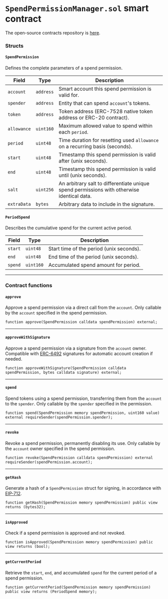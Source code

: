 # `SpendPermissionManager.sol` smart contract
The open-source contracts repository is [here](https://github.com/coinbase/spend-permissions).

### Structs

#### `SpendPermission`
Defines the complete parameters of a spend permission.

| Field       | Type     | Description                                                                 |
|-------------|----------|-----------------------------------------------------------------------------|
| `account`   | `address`| Smart account this spend permission is valid for.                           |
| `spender`   | `address`| Entity that can spend `account`'s tokens.                                   |
| `token`     | `address`| Token address (ERC-7528 native token address or ERC-20 contract).           |
| `allowance` | `uint160`| Maximum allowed value to spend within each `period`.                        |
| `period`    | `uint48` | Time duration for resetting used `allowance` on a recurring basis (seconds).|
| `start`     | `uint48` | Timestamp this spend permission is valid after (unix seconds).              |
| `end`       | `uint48` | Timestamp this spend permission is valid until (unix seconds).              |
| `salt`      | `uint256`| An arbitrary salt to differentiate unique spend permissions with otherwise identical data. |
| `extraData` | `bytes`  | Arbitrary data to include in the signature.                                 |

#### `PeriodSpend`
Describes the cumulative spend for the current active period.

| Field       | Type     | Description                                                                 |
|-------------|----------|-----------------------------------------------------------------------------|
| `start`     | `uint48` | Start time of the period (unix seconds).                                    |
| `end`       | `uint48` | End time of the period (unix seconds).                                      |
| `spend`     | `uint160`| Accumulated spend amount for period.                                        |

---

### Contract functions
#### `approve`

Approve a spend permission via a direct call from the `account`. Only callable by the `account` specified in the spend permission.

```solidity
function approve(SpendPermission calldata spendPermission) external;
```

---

#### `approveWithSignature`

Approve a spend permission via a signature from the `account` owner. Compatible with [ERC-6492](https://eips.ethereum.org/EIPS/eip-6492) signatures for automatic account creation if needed.

```solidity
function approveWithSignature(SpendPermission calldata spendPermission, bytes calldata signature) external;
```

---

#### `spend`

Spend tokens using a spend permission, transferring them from the `account` to the `spender`. Only callable by the `spender` specified in the permission.

```solidity
function spend(SpendPermission memory spendPermission, uint160 value) external requireSender(spendPermission.spender);
```

---

#### `revoke`

Revoke a spend permission, permanently disabling its use. Only callable by the `account` owner specified in the spend permission.

```solidity
function revoke(SpendPermission calldata spendPermission) external requireSender(spendPermission.account);
```

---

#### `getHash`

Generate a hash of a `SpendPermission` struct for signing, in accordance with [EIP-712](https://github.com/ethereum/EIPs/blob/master/EIPS/eip-712.md).

```solidity
function getHash(SpendPermission memory spendPermission) public view returns (bytes32);
```

---

#### `isApproved`

Check if a spend permission is approved and not revoked.

```solidity
function isApproved(SpendPermission memory spendPermission) public view returns (bool);
```

---

#### `getCurrentPeriod`

Retrieve the `start`, `end`, and accumulated `spend` for the current period of a spend permission.

```solidity
function getCurrentPeriod(SpendPermission memory spendPermission) public view returns (PeriodSpend memory);
```
